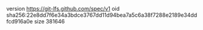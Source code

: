 version https://git-lfs.github.com/spec/v1
oid sha256:22e8dd7f6e34a3bdce3767dd11d94bea7a5c6a38f7288e2189e34ddfcd916a0e
size 381646
